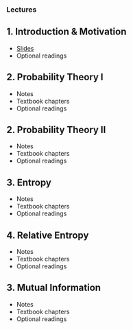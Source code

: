 

### Lectures

::: {.callout-important collapse="true" appearance="minimal"}
## 1. Introduction & Motivation
- [Slides](./files/slides/intro_lec.html){target="_blank"}
- Optional readings
:::
::: {.callout-important collapse="true" appearance="minimal"}
## 2. Probability Theory I
- Notes
- Textbook chapters
- Optional readings
:::
::: {.callout-important collapse="true" appearance="minimal"}
## 2. Probability Theory II
- Notes
- Textbook chapters
- Optional readings
:::
::: {.callout-important collapse="true" appearance="minimal"}
## 3. Entropy
- Notes
- Textbook chapters
- Optional readings
:::
::: {.callout-important collapse="true" appearance="minimal"}
## 4. Relative Entropy
- Notes
- Textbook chapters
- Optional readings
:::
::: {.callout-important collapse="true" appearance="minimal"}
## 3. Mutual Information
- Notes
- Textbook chapters
- Optional readings
:::
